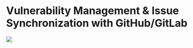 # Vulnerability Management & Issue Synchronization with GitHub/GitLab

![](../../../../assets/github-ticket-example.png)
